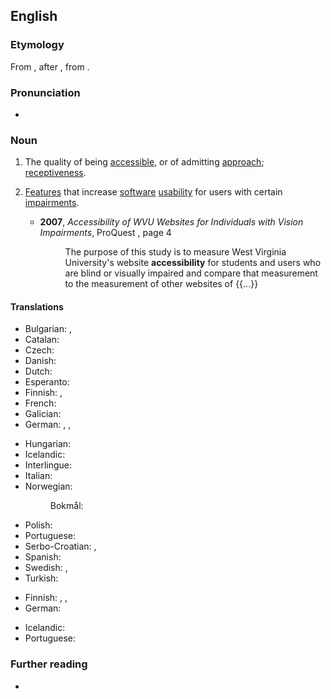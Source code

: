 ==English==

===Etymology===
From {{affix|en|accessible|-ity}}, after {{der|en|LL.|accessibilitas}}, from {{der|en|la|accessibilis}}.

===Pronunciation===
* {{a|US}} {{IPA|en|/ækˌsɛs.əˈbɪl.ət.i/}}

===Noun===
{{en-noun|-|accessibilities}}

# The quality of being [[accessible]], or of admitting [[approach]]; [[receptiveness]].
# {{senseid|en|design}} {{lb|en|computing|web design}} [[feature|Feature]]s that increase [[software]] [[usability]] for users with certain [[impairment]]s.
#: {{syn|en|a11y}}
#* '''2007''', ''Accessibility of WVU Websites for Individuals with Vision Impairments'', ProQuest {{ISBN|9780549459835}}, page 4
#*: The purpose of this study is to measure West Virginia University's website '''accessibility''' for students and users who are blind or visually impaired and compare that measurement to the measurement of other websites of {{...}}

====Translations====
{{trans-top|the quality of being accessible, or of admitting approach}}
* Bulgarian: {{t+|bg|достъпност}}, {{t|bg|достижимост}}
* Catalan: {{t+|ca|accessibilitat|f}}
* Czech: {{t+|cs|bezbariérový přístup|m}}
* Danish: {{t+|da|tilgængelighed|c}}
* Dutch: {{t+|nl|toegankelijkheid|f}}
* Esperanto: {{t|eo|alirebleco}}
* Finnish: {{t|fi|saatavillaolevuus}}, {{t+|fi|saavutettavuus}}
* French: {{t+|fr|accessibilité|f}}
* Galician: {{t+|gl|accesibilidade|f}}
* German: {{t|de|Zugänglichkeit|f}}, {{t+|de|Barrierefreiheit|f}}, {{t+|de|Erreichbarkeit|f}}
{{trans-mid}}
* Hungarian: {{t+|hu|hozzáférhetőség}}
* Icelandic: {{t|is|aðgengileiki|m}}
* Interlingue: {{t|ie|accessibilitá}}
* Italian: {{t+|it|accessibilità|f}}
* Norwegian:
*: Bokmål: {{t|nb|tilgjengelighet|m|f}}
* Polish: {{t+|pl|dostępność|f}}
* Portuguese: {{t+|pt|acessibilidade|f}}
* Serbo-Croatian: {{t+|sh|dostupnost}}, {{t+|sh|pristupačnost}}
* Spanish: {{t+|es|accesibilidad|f}}
* Swedish: {{t+|sv|tillgänglighet|c}}, {{t|sv|åtkomlighet|c}}
* Turkish: {{t|tr|ulaşılabilirlik}}
{{trans-bottom}}

{{trans-top|feature that increases software usability}}
* Finnish: {{t+|fi|esteettömyys}}, {{t|fi|helppokäyttöisyys}}, {{t+|fi|saavutettavuus}}
* German: {{t+|de|Barrierefreiheit|f}}
{{trans-mid}}
* Icelandic: {{t|is|aðgengileiki|m}}
* Portuguese: {{t+|pt|acessibilidade|f}}
{{trans-bottom}}

===Further reading===
* {{pedia}}